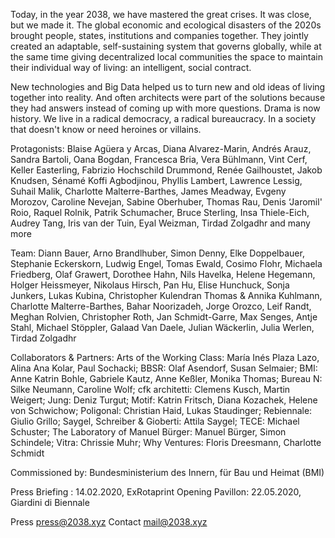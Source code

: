 <MainVideo vimeoId="370256053"/>

<p>
Today, in the year 2038, we have mastered the great crises. It was close, but we made it. The global economic and ecological disasters of the 2020s brought people, states, institutions and companies together. They jointly created an adaptable, self-sustaining system that governs globally, while at the same time giving decentralized local communities the space to maintain their individual way of living: an intelligent, social contract.
</p>

<p>
New technologies and Big Data helped us to turn new and old ideas of living together into reality. And often architects were part of the solutions because they had answers instead of coming up with more questions. Drama is now history. We live in a radical democracy, a radical bureaucracy. In a society that doesn't know or need heroines or villains.
</p>

<Accordion head="WITH">
  <p>
    Protagonists: Blaise Agüera y Arcas, Diana Alvarez-Marin, Andrés Arauz, Sandra Bartoli, Oana Bogdan, Francesca Bria, Vera Bühlmann, Vint Cerf, Keller Easterling, Fabrizio Hochschild Drummond, Renée Gailhoustet, Jakob Knudsen, Sénamé Koffi Agbodjinou, Phyllis Lambert, Lawrence Lessig, Suhail Malik, Charlotte Malterre-Barthes, James Meadway, Evgeny Morozov, Caroline Nevejan, Sabine Oberhuber, Thomas Rau, Denis ‘Jaromil' Roio, Raquel Rolnik, Patrik Schumacher, Bruce Sterling, Insa Thiele-Eich, Audrey Tang, Iris van der Tuin, Eyal Weizman, Tirdad Zolgadhr and many more 
  </p>
  <p>
    Team: Diann Bauer, Arno Brandlhuber, Simon Denny, Elke Doppelbauer, Stephanie Eckerskorn, Ludwig Engel, Tomas Ewald, Cosimo Flohr, Michaela Friedberg, Olaf Grawert, Dorothee Hahn, Nils Havelka, Helene Hegemann, Holger Heissmeyer, Nikolaus Hirsch, Pan Hu, Elise Hunchuck, Sonja Junkers, Lukas Kubina, Christopher Kulendran Thomas & Annika Kuhlmann, Charlotte Malterre-Barthes, Bahar Noorizadeh, Jorge Orozco, Leif Randt, Meghan Rolvien, Christopher Roth, Jan Schmidt-Garre, Max Senges, Antje Stahl, Michael Stöppler, Galaad Van Daele, Julian Wäckerlin, Julia Werlen, Tirdad Zolgadhr
  </p>
  <p>
    Collaborators & Partners: Arts of the Working Class: María Inés Plaza Lazo, Alina Ana Kolar, Paul Sochacki; BBSR: Olaf Asendorf, Susan Selmaier; BMI: Anne Katrin Bohle, Gabriele Kautz, Anne Keßler, Monika Thomas; Bureau N: Silke Neumann, Caroline Wolf; cfk architetti: Clemens Kusch, Martin Weigert; Jung: Deniz Turgut; Motif: Katrin Fritsch, Diana Kozachek, Helene von Schwichow; Poligonal: Christian Haid, Lukas Staudinger; Rebiennale: Giulio Grillo; Saygel, Schreiber & Gioberti: Attila Saygel; TECE: Michael Schuster; The Laboratory of Manuel Bürger: Manuel Bürger, Simon Schindele; Vitra: Chrissie Muhr; Why Ventures: Floris Dreesmann, Charlotte Schmidt
  </p>
  <p>
    Commissioned by: Bundesministerium des Innern, für Bau und Heimat (BMI)
  </p>
</Accordion>

Press Briefing  : 14.02.2020, ExRotaprint
Opening Pavillon: 22.05.2020, Giardini di&nbsp;Biennale 

Press       press@2038.xyz
Contact     mail@2038.xyz  

<ImpLink text="IMP." />

<Countdown dateUTC="2020-05-23-23-00">
  <iCal />
</Countdown>  

<LargeSpacer />